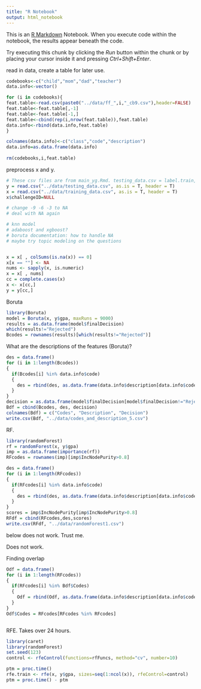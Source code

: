---
title: "R Notebook"
output: html_notebook
---

This is an [R Markdown](http://rmarkdown.rstudio.com) Notebook. When you execute code within the notebook, the results appear beneath the code. 

Try executing this chunk by clicking the *Run* button within the chunk or by placing your cursor inside it and pressing *Ctrl+Shift+Enter*. 

read in data, create a table for later use. 
```{r}
codebooks<-c("child","mom","dad","teacher")
data.info<-vector()

for (i in codebooks){
feat.table<-read.csv(paste0("../data/ff_",i,"_cb9.csv"),header=FALSE)
feat.table<-feat.table[,-1]
feat.table<-feat.table[-1,]
feat.table<-cbind(rep(i,nrow(feat.table)),feat.table)
data.info<-rbind(data.info,feat.table)
}

colnames(data.info)<-c("class","code","description")
data.info=as.data.frame(data.info)
  
rm(codebooks,i,feat.table)
```


preprocess x and y. 
```{r}

# These csv files are from main_yg.Rmd. testing_data.csv = label.train, and training_data.csv = data.train. 
y = read.csv("../data/testing_data.csv", as.is = T, header = T)
x = read.csv("../data/training_data.csv", as.is = T, header = T)
x$challengeID=NULL

# change -9 -6 -3 to NA
# deal with NA again

# knn model 
# adaboost and xgboost?
# boruta documentation: how to handle NA
# maybe try topic modeling on the questions


x = x[ , colSums(is.na(x)) == 0]
x[x == ""] <- NA
nums <- sapply(x, is.numeric)
x = x[ , nums]
cc = complete.cases(x)
x <- x[cc,]
y = y[cc,]

```


Boruta
```{r}
library(Boruta)
model = Boruta(x, y$gpa, maxRuns = 9000)
results = as.data.frame(model$finalDecision)
which(results!="Rejected")
Bcodes = rownames(results)[which(results!="Rejected")]

```


What are the descriptions of the features (Boruta)?
```{r}
des = data.frame()
for (i in 1:length(Bcodes))
{
  if(Bcodes[i] %in% data.info$code)
  {
    des = rbind(des, as.data.frame(data.info$description[data.info$code==Bcodes[i]]))
  }
}
decision = as.data.frame(model$finalDecision[model$finalDecision!="Rejected"])
Bdf = cbind(Bcodes, des, decision)
colnames(Bdf) = c("Codes", "Description", "Decision")
write.csv(Bdf, "../data/codes_and_description_5.csv")
```


RF.
```{r}
library(randomForest)
rf = randomForest(x, y$gpa)
imp = as.data.frame(importance(rf))
RFcodes = rownames(imp)[imp$IncNodePurity>0.8]

des = data.frame()
for (i in 1:length(RFcodes))
{
  if(RFcodes[i] %in% data.info$code)
  {
    des = rbind(des, as.data.frame(data.info$description[data.info$code==RFcodes[i]]))
  }
}
scores = imp$IncNodePurity[imp$IncNodePurity>0.8]
RFdf = cbind(RFcodes,des,scores)
write.csv(RFdf, "../data/randomForest1.csv")

```


###################### below does not work. Trust me. ###############################



Does not work.

Finding overlap
```{r}
Odf = data.frame()
for (i in 1:length(RFcodes))
{
  if(RFcodes[i] %in% Bdf$Codes)
  {
    Odf = rbind(Odf, as.data.frame(data.info$description[data.info$code==RFcodes[i]]))
  }
}
Odf$Codes = RFcodes[RFcodes %in% RFcodes]



```



RFE. Takes over 24 hours.
```{r}
library(caret)
library(randomForest)
set.seed(123)
control <- rfeControl(functions=rfFuncs, method="cv", number=10)

ptm = proc.time()
rfe.train <- rfe(x, y$gpa, sizes=seq(1:ncol(x)), rfeControl=control)
ptm = proc.time() - ptm

```


